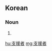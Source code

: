 ==Korean==
{{ko-hanjatab}}

===Noun===
{{ko-noun|hj|hangeul=지원자}}

# {{hanja form of|지원자|[[supporter]]}}

[[hu:支援者]]
[[mg:支援者]]